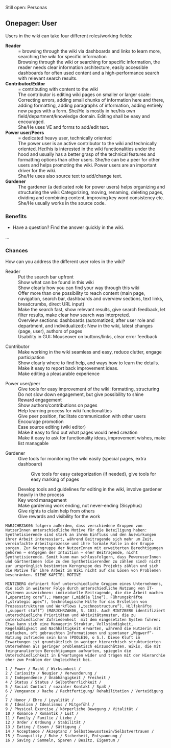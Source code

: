 {{Onepager
|HasEntityTitle=Onepager per role
|HasEntityBlurb=Onepager per user role in the company and/or ontology – benefits for this user role, responsibilites, working fields in the wiki, chances etc.
}}
Still open: Personas

==Onepager: User==
Users in the wiki can take four different roles/working fields:
; '''Reader'''
: = browsing through the wiki via dashboards and links to learn more, searching the wiki for specific information
: Browsing through the wiki or searching for specific information, the reader needs clear information architecture, easily accessible dashboards for often used content and a high-performance search with relevant search results.
; '''Contributor/Editor'''
: = contributing with content to the wiki
: The contributor is editing wiki pages on smaller or larger scale: Correcting errors, adding small chunks of information here and there, adding formatting, adding paragraphs of information, adding entirely new pages with a form. She/He is mostly in her/his own field/department/knowledge domain. Editing shall be easy and encouraged.
: She/He uses VE and forms to add/edit text.
; '''Power user/Peers'''
: = dedicated heavy user, technically oriented
: The power user is an active contributor to the wiki and technically oriented. Her/his is interested in the wiki functionalities under the hood and usually has a better grasp of the technical features and formatting options than other users. She/he can be a peer for other users and helps promoting the wiki. Power users are an important driver for the wiki.
: She/He uses also source text to add/change text.
;'''Gardener'''
: The gardener (a dedicated role for power users) helps organizing and structuring the wiki: Categorizing, moving, renaming, deleting pages, dividing and combining content, improving key word consistency etc.
: She/He usually works in the source code.


===Benefits===
* Have a question? Find the answer quickly in the wiki.
…

===Chances===
How can you address the different user roles in the wiki?

; Reader
: Put the search bar upfront
: Show what can be found in this wiki
: Show clearly how you can find your way through this wiki
: Offer more than one possibility to reach content (main page, navigation, search bar, dashboards and overview sections, text links, breadcrumbs, direct URL input)
: Make the search fast, show relevant results, give search feedback, let filter results, make clear how search was interpreted.
: Overview sections: dashboards (automatized, after user role and department, and individualized): New in the wiki, latest changes (page, user), authors of pages
: Usability in GUI: Mouseover on buttons/links, clear error feedback

; Contributor
: Make working in the wiki seamless and easy, reduce clutter, engage participation
: Show clearly where to find help, and ways how to learn the details.
: Make it easy to report back improvement ideas.
: Make editing a pleasurable experience

; Power user/peer
: Give tools for easy improvement of the wiki: formatting, structuring
: Do not slow down engagement, but give possibility to shine
: Reward engagement
: Show authors/contributions on pages
: Help learning process for wiki functionalities
: Give peer position, facilitate communication with other users
: Encourage promotion
: Ease source editing (wiki editor)
: Make it easy to find out what pages would need creation
: Make it easy to ask for functionality ideas, improvement wishes, make list managable

; Gardener
: Give tools for monitoring the wiki easily (special pages, extra dashboard)
:: Give tools for easy categorization (if needed), give tools for easy marking of pages
: Develop tools and guidelines for editing in the wiki, involve gardener heavily in the process
: Key word management
: Make gardening work ending, not never-ending (Sisyphus)
: Give rights to claim help from others
: Give rewards and visibility for the work


<pre>
MARJCHRZAK06 folgern außerdem, dass verschiedene Gruppen von NutzerInnen unterschiedliche Motive für die Beteiligung haben: Synthetisierende sind stark an ihrem Einfluss und den Auswirkungen ihrer Arbeit interessiert, während Beitragende sich mehr um Zeit, vereinfachte Arbeitsprozesse und ihre formale Rolle in der Gruppe sorgen. Zur Kerngruppe der NutzerInnen mit erweiterten Berechtigungen gehören – entgegen der Intuition – eher Beitragende, nicht Synthetisierende. Somit kann man schlussfolgern, dass PoweruserInnen und GärtnerInnen (die zu den Synthetisierenden zu zählen sind) nicht zur ursprünglich bestimmten Kerngruppe des Projekts zählen und sich die Motive für ihre Arbeit im Wiki nicht auf das Lösen von Problemen beschränken. SIEHE KAPITEL MOTIVE

</pre>

<pre>
MINTZBERG definiert fünf unterschiedliche Gruppen eines Unternehmens, die sich in weiterer Folge durch unterschiedliche Nutzung von IT-Systemen auszeichnen: individuelle Beitragende, die die Arbeit machen („operating core“),; Manager („middle line“), Führungskräfte („strategic apex“), technologische Hilfe für das Erstellen von Prozessstrukturen und Workflows („technostructure“), Hilfskräfte („support staff“) (MARJCHRZAK06, S. 103). Auch MINTZBERG identifiziert unterschiedliche Prioritäten und Aktivitätsmuster, die zu unterschiedlicher Zufriedenheit  mit dem eingesetzten System führen: Etwa kann sich eine Managerin Struktur, Vollständigkeit, Regelmäßigkeit und Nachhaltigkeit erwarten, während die Nutzerin mit einfachen, oft gebrauchten Informationen und spontaner „Wegwerf“-Nutzung zufrieden sein kann (POOLE10, o S.). Diese Kluft in Erwartungen ist grundsätzlich in weniger hierarchisch strukturierten Unternehmen als geringer problematisch einzuschätzen. Wikis, die mit feingranulierten Berechtigungen aufwarten, spiegeln die Unterschiedlichkeit in Erwartungen wider und tragen mit der Hierarchie eher zum Problem der Ungleichheit bei.

</pre>
<pre>
1 / Power / Macht / Wirksamkeit /
2 / Curiosity / Neugier / Verwunderung /
3 / Independence / Unabhängigkeit / Freiheit /
4 / Status / Status / Selbstherrlichkeit /
5 / Social Contact / sozialer Kontakt / Spaß /
6 / Vengeance / Rache / Rechtfertigung/ Rehabilitation / Verteidigung /
7 / Honor / Ehre / Loyalität /
8 / Idealism / Idealismus / Mitgefühl /
9 / Physical Exercise / körperliche Bewegung / Vitalität /
10 / Romance / Romantik / Lust /
11 / Family / Familie / Liebe /
12 / Order / Ordnung / Stabilität /
13 / Eating / Essen / Sättigung /
14 / Acceptance / Akzeptanz / Selbstbewusstsein/Selbstvertrauen /
15 / Tranquility / Ruhe / Sicherheit, Entspannung /
16 / Saving / Sammeln, Sparen / Besitz, Eigentum /

</pre>
